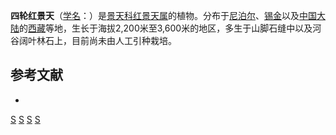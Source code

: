 {{Speciesbox 
| genus = Rhodiola
| species = prainii
| authority = (Hamet) H. Ohba
}}

'''四轮红景天'''（[[学名|学名]]：{{lang|la|''Rhodiola prainii''}}）是[[景天科|景天科]][[红景天属|红景天属]]的植物。分布于[[尼泊尔|尼泊尔]]、[[锡金|锡金]]以及[[中国大陆|中国大陆]]的[[西藏|西藏]]等地，生长于海拔2,200米至3,600米的地区，多生于山脚石缝中以及河谷阔叶林石上，目前尚未由人工引种栽培。

== 参考文献 ==
<div class="references-small">
* {{cite web| url =http://www.bioinfo.cn/db05/KmzwSpecies.php?action=view&id=5747| title =四轮红景天| work =《中国高等植物数据库全库》| publisher =中国科学院微生物研究所| author =昆明植物研究所| accessdate =2009-02-25| deadurl =yes| archiveurl =https://web.archive.org/web/20160305024331/http://www.bioinfo.cn/db05/KmzwSpecies.php?action=view&id=5747| archivedate =2016-03-05}}
</div>
{{Taxonbar|from=Q10925355}}

{{DEFAULTSORT:Rhodiola prainii}}
[[Category:红景天属|S]]
[[Category:尼泊尔植物|S]]
[[Category:锡金植物|S]]
[[Category:西藏植物|S]]